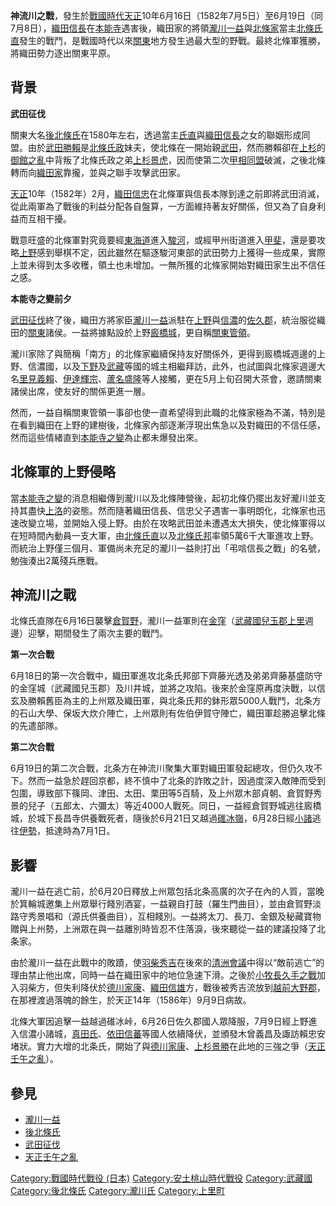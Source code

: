 {{Infobox Military Conflict
|conflict=神流川合戰
|date=1582年（[[天正_(日本)|天正]]十年）六月
|place=[[武藏國|武藏國]]兒玉郡上里
|result=北條軍勝利
|combatant1=北條軍[[Image:Mitsuuroko.svg|15px]]
|combatant2=織田軍[[Image:Oda_emblem.svg|15px]]
|commander1=[[北條氏直|北條氏直]]<BR>[[北條氏邦|北條氏邦]]
|commander2=[[瀧川一益|瀧川一益]]
|strength1=56,000
|strength2=25,000
|casualties1=500（含金窪城戰死城兵）
|casualties2=4,000
}}
{{japanese|japanese=神流川の戦い|kana=おしばらくずれ|romaji=kannagawanotatakai}}
{{Campaignbox 後北條氏重大戰役}}
'''神流川之戰'''，發生於[[战国时代_(日本)|戰國時代]][[天正_(日本)|天正]]10年6月16日（1582年7月5日）至6月19日（同7月8日），[[織田信長|織田信長]]在[[本能寺之變|本能寺]]遇害後，織田家的將領[[瀧川一益|瀧川一益]]與[[後北條氏|北條家]]當主[[北條氏直|北條氏直]]發生的戰鬥，是戰國時代以來[[关东地方|關東]]地方發生過最大型的野戰。最終北條軍獲勝，將織田勢力逐出關東平原。

== 背景 ==

'''武田征伐'''

關東大名[[後北條氏|後北條氏]]在1580年左右，透過當主[[北條氏直|氏直]]與[[織田信長|織田信長]]之女的聯姻形成同盟。由於[[武田勝賴|武田勝賴]]是[[北條氏政|北條氏政]]妹夫，使北條在一開始親[[武田|武田]]，然而勝賴卻在[[上杉|上杉]]的[[御館之亂|御館之亂]]中背叛了北條氏政之弟[[上杉景虎|上杉景虎]]，因而使第二次[[甲相同盟|甲相同盟]]破滅，之後北條轉而向[[織田家|織田家]]靠攏，並與之聯手攻擊武田家。

[[天正_(日本)|天正]]10年（1582年）2月，[[織田信忠|織田信忠]]在北條軍與信長本隊到達之前即將武田消滅，從此兩軍為了戰後的利益分配各自盤算，一方面維持著友好關係，但又為了自身利益而互相干擾。

戰意旺盛的北條軍對究竟要經[[東海道|東海道]]進入[[駿河|駿河]]，或經甲州街道進入[[甲斐|甲斐]]，還是要攻略[[上野|上野]]感到舉棋不定，因此雖然在驅逐駿河東部的武田勢力上獲得一些成果，實際上並未得到太多收穫，領土也未增加。一無所獲的北條家開始對織田家生出不信任之感。

'''本能寺之變前夕'''

[[武田征伐|武田征伐]]終了後，織田方將家臣[[瀧川一益|瀧川一益]]派駐在[[上野|上野]]與[[信濃|信濃]]的[[佐久郡|佐久郡]]，統治服從織田的[[关东地方|關東]]諸侯。一益將據點設於上野[[廄橋城|廄橋城]]，更自稱[[關東管領|關東管領]]。

瀧川家除了與簡稱「南方」的北條家繼續保持友好關係外，更得到廄橋城週邊的上野、信濃國，以及[[下野|下野]]及[[武藏|武藏]]等國的城主相繼拜訪，此外，也試圖與北條家週邊大名[[里見義賴|里見義賴]]、[[伊達輝宗|伊達輝宗]]、[[蘆名盛隆|蘆名盛隆]]等人接觸，更在5月上旬召開大茶會，邀請關東諸侯出席，使友好的關係更進一層。

然而，一益自稱關東管領一事卻也使一直希望得到此職的北條家極為不滿，特別是在看到織田在上野的建樹後，北條家內部逐漸浮現出焦急以及對織田的不信任感，然而這些情緒直到[[本能寺之變|本能寺之變]]為止都未爆發出來。

== 北條軍的上野侵略 ==

當[[本能寺之變|本能寺之變]]的消息相繼傳到瀧川以及北條陣營後，起初北條仍擺出友好瀧川並支持其盡快[[上洛|上洛]]的姿態。然而隨著織田信長、信忠父子遇害一事明朗化，北條家也迅速改變立場，並開始入侵上野。由於在攻略武田並未遭遇太大損失，使北條軍得以在短時間內動員一支大軍，由[[北條氏直|北條氏直]]以及[[北條氏邦|北條氏邦]]率領5萬6千大軍進攻上野。而統治上野僅三個月、軍備尚未充足的瀧川一益則打出「弔唁信長之戰」的名號，勉強湊出2萬殘兵應戰。

== 神流川之戰 ==

北條氏直隊在6月16日襲擊[[倉賀野|倉賀野]]，瀧川一益軍則在[[金窪|金窪]]（[[武藏國|武藏國]][[兒玉郡|兒玉郡]][[上里|上里]]週邊）迎擊，期間發生了兩次主要的戰鬥。

'''第一次合戰'''

6月18日的第一次合戰中，織田軍進攻北条氏邦部下齊藤光透及弟弟齊藤基盛防守的金窪城（武藏國兒玉郡）及川井城，並將之攻陷。後來於金窪原再度決戰，以信玄及勝賴舊臣為主的上州眾及織田軍，與北条氏邦的鉢形眾5000人戰鬥，北条方的石山大學、保坂大炊介陣亡，上州眾則有佐伯伊賀守陣亡，織田軍趁勝追擊北條的先遣部隊。

'''第二次合戰'''

6月19日的第二次合戰，北条方在神流川聚集大軍對織田軍發起總攻，但仍久攻不下。然而一益急於趕回京都，終不慎中了北条的詐敗之計，因過度深入敵陣而受到包圍，導致部下篠岡、津田、太田、栗田等5百騎，及上州眾木部貞朝、倉賀野秀景的兒子（五郎太、六彌太）等近4000人戰死。同日，一益經倉賀野城逃往廄橋城，於城下長昌寺供養戰死者，隨後於6月21日又越過[[碓冰嶺|碓冰嶺]]，6月28日經[[小諸|小諸]]逃往[[伊勢國|伊勢]]{{link-ja|長島城}}，抵達時為7月1日。

== 影響 ==

瀧川一益在逃亡前，於6月20日釋放上州眾包括北条高廣的次子在內的人質，當晚於箕輪城邀集上州眾舉行餞別酒宴，一益親自打鼓（羅生門曲目），並由倉賀野淡路守秀景唱和（源氏供養曲目），互相餞別。一益將太刀、長刀、金銀及秘藏寶物贈與上州勢，上洲眾在與一益離別時皆忍不住落淚，後來聽從一益的建議投降了北条家。

由於瀧川一益在此戰中的敗蹟，使[[羽柴秀吉|羽柴秀吉]]在後來的[[清洲會議|清洲會議]]中得以“敵前逃亡”的理由禁止他出席，同時一益在織田家中的地位急速下滑。之後於[[小牧長久手之戰|小牧長久手之戰]]加入羽柴方，但失利降伏於[[德川家康|德川家康]]、[[織田信雄|織田信雄]]方，戰後被秀吉流放到[[越前國|越前]][[大野郡|大野郡]]，在那裡渡過落魄的餘生，於天正14年（1586年）9月9日病故。

北條大軍因追擊一益越過碓冰峠，6月26日佐久郡國人眾降服，7月9日經上野進入信濃小諸城，[[真田氏|真田氏]]、[[依田信蕃|依田信蕃]]等國人依續降伏，並頒發木曾義昌及諏訪賴忠安堵狀。實力大增的北条氏，開始了與[[德川家康|德川家康]]、[[上杉景勝|上杉景勝]]在此地的三強之爭（[[天正壬午之亂|天正壬午之亂]]）。

==參見==
* [[瀧川一益|瀧川一益]]
* [[後北條氏|後北條氏]]
* [[武田征伐|武田征伐]]
* [[天正壬午之亂|天正壬午之亂]]

[[Category:戰國時代戰役_(日本)|Category:戰國時代戰役 (日本)]]
[[Category:安土桃山時代戰役|Category:安土桃山時代戰役]]
[[Category:武藏國|Category:武藏國]]
[[Category:後北條氏|Category:後北條氏]]
[[Category:瀧川氏|Category:瀧川氏]]
[[Category:上里町|Category:上里町]]